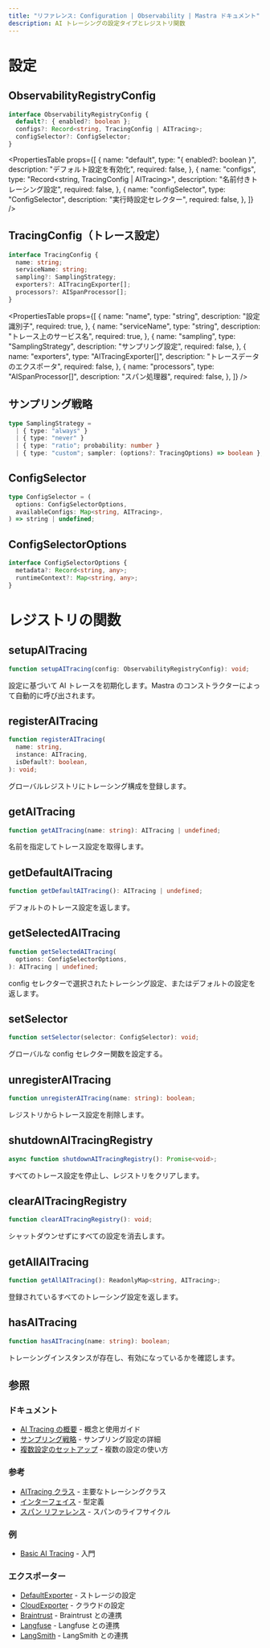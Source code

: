 ```yaml
---
title: "リファレンス: Configuration | Observability | Mastra ドキュメント"
description: AI トレーシングの設定タイプとレジストリ関数
---
```




# 設定

## ObservabilityRegistryConfig

```typescript
interface ObservabilityRegistryConfig {
  default?: { enabled?: boolean };
  configs?: Record<string, TracingConfig | AITracing>;
  configSelector?: ConfigSelector;
}
```

<PropertiesTable
  props={[
{
  name: "default",
  type: "{ enabled?: boolean }",
  description: "デフォルト設定を有効化",
  required: false,
},
{
  name: "configs",
  type: "Record<string, TracingConfig | AITracing>",
  description: "名前付きトレーシング設定",
  required: false,
},
{
  name: "configSelector",
  type: "ConfigSelector",
  description: "実行時設定セレクター",
  required: false,
},
]}
/>


## TracingConfig（トレース設定）

```typescript
interface TracingConfig {
  name: string;
  serviceName: string;
  sampling?: SamplingStrategy;
  exporters?: AITracingExporter[];
  processors?: AISpanProcessor[];
}
```

<PropertiesTable
  props={[
{
  name: "name",
  type: "string",
  description: "設定識別子",
  required: true,
},
{
  name: "serviceName",
  type: "string",
  description: "トレース上のサービス名",
  required: true,
},
{
  name: "sampling",
  type: "SamplingStrategy",
  description: "サンプリング設定",
  required: false,
},
{
  name: "exporters",
  type: "AITracingExporter[]",
  description: "トレースデータのエクスポータ",
  required: false,
},
{
  name: "processors",
  type: "AISpanProcessor[]",
  description: "スパン処理器",
  required: false,
},
]}
/>


## サンプリング戦略

```typescript
type SamplingStrategy =
  | { type: "always" }
  | { type: "never" }
  | { type: "ratio"; probability: number }
  | { type: "custom"; sampler: (options?: TracingOptions) => boolean };
```


## ConfigSelector

```typescript
type ConfigSelector = (
  options: ConfigSelectorOptions,
  availableConfigs: Map<string, AITracing>,
) => string | undefined;
```


## ConfigSelectorOptions

```typescript
interface ConfigSelectorOptions {
  metadata?: Record<string, any>;
  runtimeContext?: Map<string, any>;
}
```


# レジストリの関数

## setupAITracing

```typescript
function setupAITracing(config: ObservabilityRegistryConfig): void;
```

設定に基づいて AI トレースを初期化します。Mastra のコンストラクターによって自動的に呼び出されます。


## registerAITracing

```typescript
function registerAITracing(
  name: string,
  instance: AITracing,
  isDefault?: boolean,
): void;
```

グローバルレジストリにトレーシング構成を登録します。


## getAITracing

```typescript
function getAITracing(name: string): AITracing | undefined;
```

名前を指定してトレース設定を取得します。


## getDefaultAITracing

```typescript
function getDefaultAITracing(): AITracing | undefined;
```

デフォルトのトレース設定を返します。


## getSelectedAITracing

```typescript
function getSelectedAITracing(
  options: ConfigSelectorOptions,
): AITracing | undefined;
```

config セレクターで選択されたトレーシング設定、またはデフォルトの設定を返します。


## setSelector

```typescript
function setSelector(selector: ConfigSelector): void;
```

グローバルな config セレクター関数を設定する。


## unregisterAITracing

```typescript
function unregisterAITracing(name: string): boolean;
```

レジストリからトレース設定を削除します。


## shutdownAITracingRegistry

```typescript
async function shutdownAITracingRegistry(): Promise<void>;
```

すべてのトレース設定を停止し、レジストリをクリアします。


## clearAITracingRegistry

```typescript
function clearAITracingRegistry(): void;
```

シャットダウンせずにすべての設定を消去します。


## getAllAITracing

```typescript
function getAllAITracing(): ReadonlyMap<string, AITracing>;
```

登録されているすべてのトレーシング設定を返します。


## hasAITracing

```typescript
function hasAITracing(name: string): boolean;
```

トレーシングインスタンスが存在し、有効になっているかを確認します。


## 参照

### ドキュメント

- [AI Tracing の概要](/docs/observability/ai-tracing/overview) - 概念と使用ガイド
- [サンプリング戦略](/docs/observability/ai-tracing/overview#sampling-strategies) - サンプリング設定の詳細
- [複数設定のセットアップ](/docs/observability/ai-tracing/overview#multi-config-setup) - 複数の設定の使い方

### 参考

- [AITracing クラス](/reference/observability/ai-tracing/) - 主要なトレーシングクラス
- [インターフェイス](/reference/observability/ai-tracing/interfaces) - 型定義
- [スパン リファレンス](/reference/observability/ai-tracing/span) - スパンのライフサイクル

### 例

- [Basic AI Tracing](/examples/observability/basic-ai-tracing) - 入門

### エクスポーター

- [DefaultExporter](/reference/observability/ai-tracing/exporters/default-exporter) - ストレージの設定
- [CloudExporter](/reference/observability/ai-tracing/exporters/cloud-exporter) - クラウドの設定
- [Braintrust](/reference/observability/ai-tracing/exporters/braintrust) - Braintrust との連携
- [Langfuse](/reference/observability/ai-tracing/exporters/langfuse) - Langfuse との連携
- [LangSmith](/reference/observability/ai-tracing/exporters/langsmith) - LangSmith との連携